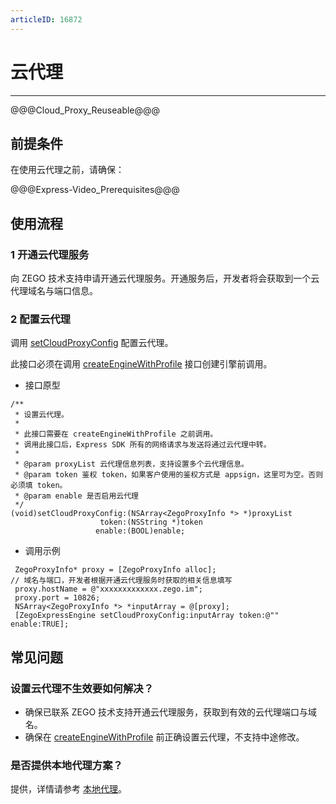 ```yaml
---
articleID: 16872
---
```

# 云代理

- - -

@@@Cloud_Proxy_Reuseable@@@

## 前提条件

在使用云代理之前，请确保：

@@@Express-Video_Prerequisites@@@

## 使用流程

### 1 开通云代理服务

向 ZEGO 技术支持申请开通云代理服务。开通服务后，开发者将会获取到一个云代理域名与端口信息。

### 2 配置云代理

调用 [setCloudProxyConfig](@setCloudProxyConfig) 配置云代理。

<div class="mk-warning">

此接口必须在调用 [createEngineWithProfile](@createEngineWithProfile) 接口创建引擎前调用。
</div>

- 接口原型

```objc
/**
 * 设置云代理。
 *
 * 此接口需要在 createEngineWithProfile 之前调用。
 * 调用此接口后，Express SDK 所有的网络请求与发送将通过云代理中转。
 *
 * @param proxyList 云代理信息列表，支持设置多个云代理信息。
 * @param token 鉴权 token，如果客户使用的鉴权方式是 appsign，这里可为空。否则必须填 token。
 * @param enable 是否启用云代理
 */
(void)setCloudProxyConfig:(NSArray<ZegoProxyInfo *> *)proxyList
                    token:(NSString *)token
                   enable:(BOOL)enable; 
```

- 调用示例

```objc
 ZegoProxyInfo* proxy = [ZegoProxyInfo alloc];
// 域名与端口，开发者根据开通云代理服务时获取的相关信息填写
 proxy.hostName = @"xxxxxxxxxxxxx.zego.im";
 proxy.port = 10826;  
 NSArray<ZegoProxyInfo *> *inputArray = @[proxy];   
 [ZegoExpressEngine setCloudProxyConfig:inputArray token:@"" enable:TRUE];
```

## 常见问题

### 设置云代理不生效要如何解决？
- 确保已联系 ZEGO 技术支持开通云代理服务，获取到有效的云代理端口与域名。
- 确保在 [createEngineWithProfile](@createEngineWithProfile) 前正确设置云代理，不支持中途修改。

### 是否提供本地代理方案？

提供，详情请参考 [本地代理](#15831)。
